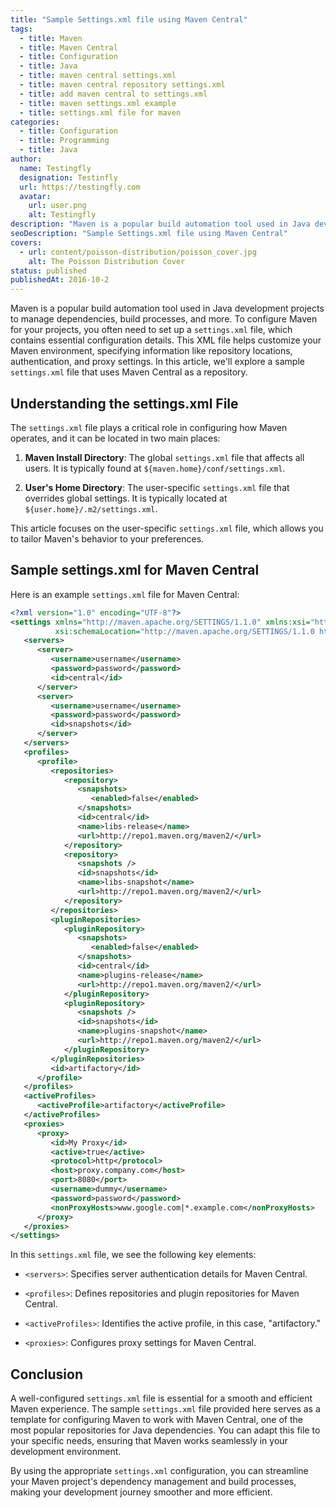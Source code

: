 ```yaml
---
title: "Sample Settings.xml file using Maven Central"
tags:
  - title: Maven
  - title: Maven Central
  - title: Configuration
  - title: Java
  - title: maven central settings.xml
  - title: maven central repository settings.xml
  - title: add maven central to settings.xml
  - title: maven settings.xml example
  - title: settings.xml file for maven
categories:
  - title: Configuration
  - title: Programming
  - title: Java
author:
  name: Testingfly
  designation: Testinfly
  url: https://testingfly.com
  avatar:
    url: user.png
    alt: Testingfly
description: "Maven is a popular build automation tool used in Java development projects to manage dependencies, build processes, and more. To configure Maven for your projects, you often need to set up a `settings.xml` file, which contains essential configuration details. This XML file helps customize your Maven environment, specifying information like repository locations, authentication, and proxy settings. In this article, we'll explore a sample `settings.xml` file that uses Maven Central as a repository."
seoDescription: "Sample Settings.xml file using Maven Central"
covers:
  - url: content/poisson-distribution/poisson_cover.jpg
    alt: The Poisson Distribution Cover
status: published
publishedAt: 2016-10-2
---
```

Maven is a popular build automation tool used in Java development projects to manage dependencies, build processes, and more. To configure Maven for your projects, you often need to set up a `settings.xml` file, which contains essential configuration details. This XML file helps customize your Maven environment, specifying information like repository locations, authentication, and proxy settings. In this article, we'll explore a sample `settings.xml` file that uses Maven Central as a repository.

## Understanding the settings.xml File

The `settings.xml` file plays a critical role in configuring how Maven operates, and it can be located in two main places:

1. **Maven Install Directory**: The global `settings.xml` file that affects all users. It is typically found at `${maven.home}/conf/settings.xml`.

2. **User's Home Directory**: The user-specific `settings.xml` file that overrides global settings. It is typically located at `${user.home}/.m2/settings.xml`.

This article focuses on the user-specific `settings.xml` file, which allows you to tailor Maven's behavior to your preferences.

## Sample settings.xml for Maven Central

Here is an example `settings.xml` file for Maven Central:

```xml
<?xml version="1.0" encoding="UTF-8"?>
<settings xmlns="http://maven.apache.org/SETTINGS/1.1.0" xmlns:xsi="http://www.w3.org/2001/XMLSchema-instance"
          xsi:schemaLocation="http://maven.apache.org/SETTINGS/1.1.0 http://maven.apache.org/xsd/settings-1.1.0.xsd">
   <servers>
      <server>
         <username>username</username>
         <password>password</password>
         <id>central</id>
      </server>
      <server>
         <username>username</username>
         <password>password</password>
         <id>snapshots</id>
      </server>
   </servers>
   <profiles>
      <profile>
         <repositories>
            <repository>
               <snapshots>
                  <enabled>false</enabled>
               </snapshots>
               <id>central</id>
               <name>libs-release</name>
               <url>http://repo1.maven.org/maven2/</url>
            </repository>
            <repository>
               <snapshots />
               <id>snapshots</id>
               <name>libs-snapshot</name>
               <url>http://repo1.maven.org/maven2/</url>
            </repository>
         </repositories>
         <pluginRepositories>
            <pluginRepository>
               <snapshots>
                  <enabled>false</enabled>
               </snapshots>
               <id>central</id>
               <name>plugins-release</name>
               <url>http://repo1.maven.org/maven2/</url>
            </pluginRepository>
            <pluginRepository>
               <snapshots />
               <id>snapshots</id>
               <name>plugins-snapshot</name>
               <url>http://repo1.maven.org/maven2/</url>
            </pluginRepository>
         </pluginRepositories>
         <id>artifactory</id>
      </profile>
   </profiles>
   <activeProfiles>
      <activeProfile>artifactory</activeProfile>
   </activeProfiles>
   <proxies>
      <proxy>
         <id>My Proxy</id>
         <active>true</active>
         <protocol>http</protocol>
         <host>proxy.company.com</host>
         <port>8080</port>
         <username>dummy</username>
         <password>password</password>
         <nonProxyHosts>www.google.com|*.example.com</nonProxyHosts>
      </proxy>
   </proxies>
</settings>
```

In this `settings.xml` file, we see the following key elements:

- `<servers>`: Specifies server authentication details for Maven Central.

- `<profiles>`: Defines repositories and plugin repositories for Maven Central.

- `<activeProfiles>`: Identifies the active profile, in this case, "artifactory."

- `<proxies>`: Configures proxy settings for Maven Central.

## Conclusion

A well-configured `settings.xml` file is essential for a smooth and efficient Maven experience. The sample `settings.xml` file provided here serves as a template for configuring Maven to work with Maven Central, one of the most popular repositories for Java dependencies. You can adapt this file to your specific needs, ensuring that Maven works seamlessly in your development environment.

By using the appropriate `settings.xml` configuration, you can streamline your Maven project's dependency management and build processes, making your development journey smoother and more efficient.

